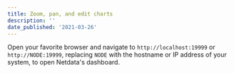 ```yaml
---
title: Zoom, pan, and edit charts
description: ''
date_published: '2021-03-26'
---
```


Open your favorite browser and navigate to `http://localhost:19999` or `http://NODE:19999`, replacing `NODE` with the
hostname or IP address of your system, to open Netdata's dashboard.
